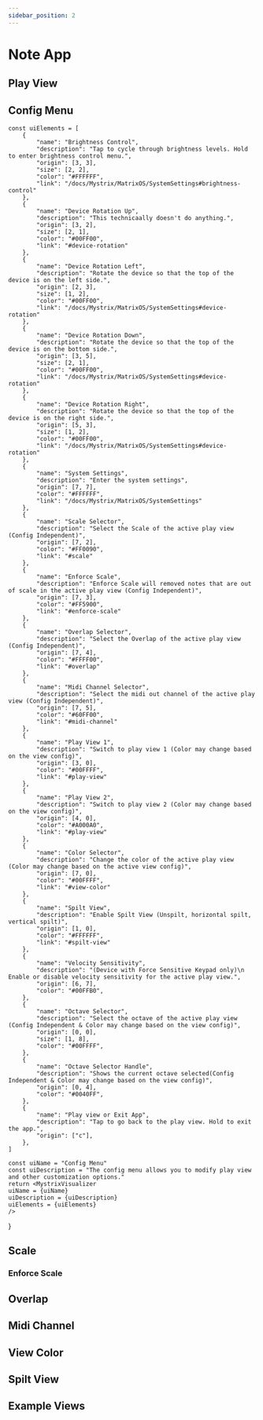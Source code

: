 ```yaml
---
sidebar_position: 2
---
```



# Note App


## Play View

## Config Menu


    const uiElements = [
        {
            "name": "Brightness Control",
            "description": "Tap to cycle through brightness levels. Hold to enter brightness control menu.",
            "origin": [3, 3],
            "size": [2, 2],
            "color": "#FFFFFF",
            "link": "/docs/Mystrix/MatrixOS/SystemSettings#brightness-control"
        },
        {
            "name": "Device Rotation Up",
            "description": "This technicaally doesn't do anything.",
            "origin": [3, 2],
            "size": [2, 1],
            "color": "#00FF00",
            "link": "#device-rotation"
        },
        {
            "name": "Device Rotation Left",
            "description": "Rotate the device so that the top of the device is on the left side.",
            "origin": [2, 3],
            "size": [1, 2],
            "color": "#00FF00",
            "link": "/docs/Mystrix/MatrixOS/SystemSettings#device-rotation"
        },
        {
            "name": "Device Rotation Down",
            "description": "Rotate the device so that the top of the device is on the bottom side.",
            "origin": [3, 5],
            "size": [2, 1],
            "color": "#00FF00",
            "link": "/docs/Mystrix/MatrixOS/SystemSettings#device-rotation"
        },
        {
            "name": "Device Rotation Right",
            "description": "Rotate the device so that the top of the device is on the right side.",
            "origin": [5, 3],
            "size": [1, 2],
            "color": "#00FF00",
            "link": "/docs/Mystrix/MatrixOS/SystemSettings#device-rotation"
        },
        {
            "name": "System Settings",
            "description": "Enter the system settings",
            "origin": [7, 7],
            "color": "#FFFFFF",
            "link": "/docs/Mystrix/MatrixOS/SystemSettings"
        },
        {
            "name": "Scale Selector",
            "description": "Select the Scale of the active play view (Config Independent)",
            "origin": [7, 2],
            "color": "#FF0090",
            "link": "#scale"
        },
        {
            "name": "Enforce Scale",
            "description": "Enforce Scale will removed notes that are out of scale in the active play view (Config Independent)",
            "origin": [7, 3],
            "color": "#FF5900",
            "link": "#enforce-scale"
        },
        {
            "name": "Overlap Selector",
            "description": "Select the Overlap of the active play view (Config Independent)",
            "origin": [7, 4],
            "color": "#FFFF00",
            "link": "#overlap"
        },
        {
            "name": "Midi Channel Selector",
            "description": "Select the midi out channel of the active play view (Config Independent)",
            "origin": [7, 5],
            "color": "#60FF00",
            "link": "#midi-channel"
        },
        {
            "name": "Play View 1",
            "description": "Switch to play view 1 (Color may change based on the view config)",
            "origin": [3, 0],
            "color": "#00FFFF",
            "link": "#play-view"
        },
        {
            "name": "Play View 2",
            "description": "Switch to play view 2 (Color may change based on the view config)",
            "origin": [4, 0],
            "color": "#A000A0",
            "link": "#play-view"
        },
        {
            "name": "Color Selector",
            "description": "Change the color of the active play view (Color may change based on the active view config)",
            "origin": [7, 0],
            "color": "#00FFFF",
            "link": "#view-color"
        },
        {
            "name": "Spilt View",
            "description": "Enable Spilt View (Unspilt, horizontal spilt, vertical spilt)",
            "origin": [1, 0],
            "color": "#FFFFFF",
            "link": "#spilt-view"
        },
        {
            "name": "Velocity Sensitivity",
            "description": "(Device with Force Sensitive Keypad only)\n Enable or disable velocity sensitivity for the active play view.",
            "origin": [6, 7],
            "color": "#00FFB0",
        },
        {
            "name": "Octave Selector",
            "description": "Select the octave of the active play view (Config Independent & Color may change based on the view config)",
            "origin": [0, 0],
            "size": [1, 8],
            "color": "#00FFFF",
        },
        {
            "name": "Octave Selector Handle",
            "description": "Shows the current octave selected(Config Independent & Color may change based on the view config)",
            "origin": [0, 4],
            "color": "#0040FF",
        },
        {
            "name": "Play view or Exit App",
            "description": "Tap to go back to the play view. Hold to exit the app.",
            "origin": ["c"],
        },
    ]

    const uiName = "Config Menu"
    const uiDescription = "The config menu allows you to modify play view and other customization options."
    return <MystrixVisualizer 
    uiName = {uiName}
    uiDescription = {uiDescription}
    uiElements = {uiElements}
    />
}

<ConfigMenu/>

## Scale
### Enforce Scale

## Overlap

## Midi Channel

## View Color

## Spilt View

## Example Views
